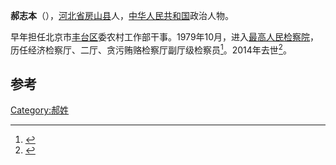 '''郝志本'''（{{bd|1933年|2月|2014年|2月1日|catIdx=Hao}}），[[河北省|河北省]][[房山县|房山县]]人，[[中华人民共和国|中华人民共和国]]政治人物。

早年担任北京市[[丰台区|丰台区]]委农村工作部干事。1979年10月，进入[[最高人民检察院|最高人民检察院]]，历任经济检察厅、二厅、贪污贿赂检察厅副厅级检察员<ref>{{cite news|title=郝志本同志逝世|url=http://cpc.people.com.cn/BIG5/n/2014/0219/c87393-24406878.html|accessdate=2014-02-21|newspaper=人民网|archive-date=2014-02-27|archive-url=https://web.archive.org/web/20140227111918/http://cpc.people.com.cn/BIG5/n/2014/0219/c87393-24406878.html|dead-url=no}}</ref>。2014年去世<ref>{{cite news|title=郝志本同志逝世|url=http://money.163.com/14/0219/06/9LE7RNH100254TI5.html|accessdate=2014-02-21|newspaper=网易|archive-url=https://web.archive.org/web/20140226214534/http://money.163.com/14/0219/06/9LE7RNH100254TI5.html|archive-date=2014-02-26|dead-url=yes}}</ref>。

==参考==
{{reflist}}
{{中国政治人物小作品}}

[[Category:郝姓|Category:郝姓]]